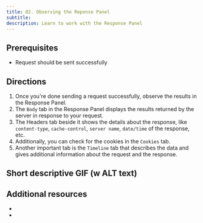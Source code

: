 ```yaml
---
title: 02. Observing the Reponse Panel
subtitle:
description: Learn to work with the Response Panel
---
```


## Prerequisites

- Request should be sent successfully

## Directions

1. Once you're done sending a request successfully, observe the results in the Response Panel.
2. The `Body` tab in the Response Panel displays the results returned by the server in response to your request.
3. The Headers tab beside it shows the details about the response, like `content-type`, `cache-control`, `server name`, `date/time` of the response, etc.
4. Additionally, you can check for the cookies in the `Cookies` tab.
5. Another important tab is the `Timeline` tab that describes the data and gives additional information about the request and the response.

## Short descriptive GIF (w ALT text)

## Additional resources
-
-
